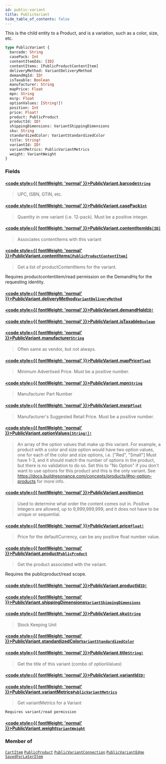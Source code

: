 ```yaml
---
id: public-variant
title: PublicVariant
hide_table_of_contents: false
---
```








This is the child entity to a Product, and is a variation, such as a color, size, etc.

```graphql
type PublicVariant {
  barcode: String
  casePack: Int
  contentItemIds: [ID]
  contentItems: [PublicProductContentItem]
  deliveryMethod: VariantDeliveryMethod
  demandHqId: ID!
  isTaxable: Boolean
  manufacturer: String
  mapPrice: Float
  mpn: String
  msrp: Float
  optionValues: [String!]!
  position: Int
  price: Float!
  product: PublicProduct
  productId: ID!
  shippingDimensions: VariantShippingDimensions
  sku: String
  standardizedColor: VariantStandardizedColor
  title: String!
  variantId: ID!
  variantMetrics: PublicVariantMetrics
  weight: VariantWeight
}
```


### Fields

#### [<code style={{ fontWeight: 'normal' }}>PublicVariant.<b>barcode</b></code>](#)<Bullet />[`String`](/demand/api/graphql-storefront/reference/scalars/string) <Badge class="secondary" text="scalar"/>
> UPC, ISBN, GTIN, etc.
> 

#### [<code style={{ fontWeight: 'normal' }}>PublicVariant.<b>casePack</b></code>](#)<Bullet />[`Int`](/demand/api/graphql-storefront/reference/scalars/int) <Badge class="secondary" text="scalar"/>
> Quantity in one variant (i.e. 12-pack). Must be a positive integer.
> 

#### [<code style={{ fontWeight: 'normal' }}>PublicVariant.<b>contentItemIds</b></code>](#)<Bullet />[`[ID]`](/demand/api/graphql-storefront/reference/scalars/id) <Badge class="secondary" text="list"/> <Badge class="secondary" text="scalar"/>
> Associates contentItems with this variant
> 

#### [<code style={{ fontWeight: 'normal' }}>PublicVariant.<b>contentItems</b></code>](#)<Bullet />[`[PublicProductContentItem]`](/demand/api/graphql-storefront/reference/objects/public-product-content-item) <Badge class="secondary" text="list"/> <Badge class="secondary" text="object"/>
> Get a list of productContentItems for the variant.

Requires productcontentitem/read permission on the DemandHq for the requesting identity.
> 

#### [<code style={{ fontWeight: 'normal' }}>PublicVariant.<b>deliveryMethod</b></code>](#)<Bullet />[`VariantDeliveryMethod`](/demand/api/graphql-storefront/reference/enums/variant-delivery-method) <Badge class="secondary" text="enum"/>
> 
> 

#### [<code style={{ fontWeight: 'normal' }}>PublicVariant.<b>demandHqId</b></code>](#)<Bullet />[`ID!`](/demand/api/graphql-storefront/reference/scalars/id) <Badge class="secondary" text="non-null"/> <Badge class="secondary" text="scalar"/>
> 
> 

#### [<code style={{ fontWeight: 'normal' }}>PublicVariant.<b>isTaxable</b></code>](#)<Bullet />[`Boolean`](/demand/api/graphql-storefront/reference/scalars/boolean) <Badge class="secondary" text="scalar"/>
> 
> 

#### [<code style={{ fontWeight: 'normal' }}>PublicVariant.<b>manufacturer</b></code>](#)<Bullet />[`String`](/demand/api/graphql-storefront/reference/scalars/string) <Badge class="secondary" text="scalar"/>
> Often same as vendor, but not always.
> 

#### [<code style={{ fontWeight: 'normal' }}>PublicVariant.<b>mapPrice</b></code>](#)<Bullet />[`Float`](/demand/api/graphql-storefront/reference/scalars/float) <Badge class="secondary" text="scalar"/>
> Minimum Advertised Price. Must be a positive number.
> 

#### [<code style={{ fontWeight: 'normal' }}>PublicVariant.<b>mpn</b></code>](#)<Bullet />[`String`](/demand/api/graphql-storefront/reference/scalars/string) <Badge class="secondary" text="scalar"/>
> Manufacturer Part Number
> 

#### [<code style={{ fontWeight: 'normal' }}>PublicVariant.<b>msrp</b></code>](#)<Bullet />[`Float`](/demand/api/graphql-storefront/reference/scalars/float) <Badge class="secondary" text="scalar"/>
> Manufacturer's Suggested Retail Price. Must be a positive number.
> 

#### [<code style={{ fontWeight: 'normal' }}>PublicVariant.<b>optionValues</b></code>](#)<Bullet />[`[String!]!`](/demand/api/graphql-storefront/reference/scalars/string) <Badge class="secondary" text="non-null"/> <Badge class="secondary" text="scalar"/>
> An array of the option values that make up this variant.
For example, a product with a color and size option would have two option values,
one for each of the color and size options, i.e. ["Red", "Small"]
Must have 1-3, and it should match the number of options in the product, but there is no validation to do so.
Set this to "No Option" if you don't want to use options for this product and this is the only variant.
See https://docs.buildresonance.com/concepts/products/#no-option-products for more info.
> 

#### [<code style={{ fontWeight: 'normal' }}>PublicVariant.<b>position</b></code>](#)<Bullet />[`Int`](/demand/api/graphql-storefront/reference/scalars/int) <Badge class="secondary" text="scalar"/>
> Used to determine what order the content comes out in.
Positive Integers are allowed, up to 9,999,999,999, and it does not have to be unique or sequential.
> 

#### [<code style={{ fontWeight: 'normal' }}>PublicVariant.<b>price</b></code>](#)<Bullet />[`Float!`](/demand/api/graphql-storefront/reference/scalars/float) <Badge class="secondary" text="non-null"/> <Badge class="secondary" text="scalar"/>
> Price for the defaultCurrency, can be any positive float number value.
> 

#### [<code style={{ fontWeight: 'normal' }}>PublicVariant.<b>product</b></code>](#)<Bullet />[`PublicProduct`](/demand/api/graphql-storefront/reference/objects/public-product) <Badge class="secondary" text="object"/>
> Get the product associated with the variant.
            
Requires the publicproduct/read scope.
> 

#### [<code style={{ fontWeight: 'normal' }}>PublicVariant.<b>productId</b></code>](#)<Bullet />[`ID!`](/demand/api/graphql-storefront/reference/scalars/id) <Badge class="secondary" text="non-null"/> <Badge class="secondary" text="scalar"/>
> 
> 

#### [<code style={{ fontWeight: 'normal' }}>PublicVariant.<b>shippingDimensions</b></code>](#)<Bullet />[`VariantShippingDimensions`](/demand/api/graphql-storefront/reference/objects/variant-shipping-dimensions) <Badge class="secondary" text="object"/>
> 
> 

#### [<code style={{ fontWeight: 'normal' }}>PublicVariant.<b>sku</b></code>](#)<Bullet />[`String`](/demand/api/graphql-storefront/reference/scalars/string) <Badge class="secondary" text="scalar"/>
> Stock Keeping Unit
> 

#### [<code style={{ fontWeight: 'normal' }}>PublicVariant.<b>standardizedColor</b></code>](#)<Bullet />[`VariantStandardizedColor`](/demand/api/graphql-storefront/reference/enums/variant-standardized-color) <Badge class="secondary" text="enum"/>
> 
> 

#### [<code style={{ fontWeight: 'normal' }}>PublicVariant.<b>title</b></code>](#)<Bullet />[`String!`](/demand/api/graphql-storefront/reference/scalars/string) <Badge class="secondary" text="non-null"/> <Badge class="secondary" text="scalar"/>
> Get the title of this variant (combo of optionValues)
> 

#### [<code style={{ fontWeight: 'normal' }}>PublicVariant.<b>variantId</b></code>](#)<Bullet />[`ID!`](/demand/api/graphql-storefront/reference/scalars/id) <Badge class="secondary" text="non-null"/> <Badge class="secondary" text="scalar"/>
> 
> 

#### [<code style={{ fontWeight: 'normal' }}>PublicVariant.<b>variantMetrics</b></code>](#)<Bullet />[`PublicVariantMetrics`](/demand/api/graphql-storefront/reference/objects/public-variant-metrics) <Badge class="secondary" text="object"/>
> Get variantMetrics for a Variant
            
    Requires variant/read permission
> 

#### [<code style={{ fontWeight: 'normal' }}>PublicVariant.<b>weight</b></code>](#)<Bullet />[`VariantWeight`](/demand/api/graphql-storefront/reference/objects/variant-weight) <Badge class="secondary" text="object"/>
> 
> 



### Member of

[`CartItem`](/demand/api/graphql-storefront/reference/objects/cart-item)  <Badge class="secondary" text="object"/><Bullet />[`PublicProduct`](/demand/api/graphql-storefront/reference/objects/public-product)  <Badge class="secondary" text="object"/><Bullet />[`PublicVariantConnection`](/demand/api/graphql-storefront/reference/objects/public-variant-connection)  <Badge class="secondary" text="object"/><Bullet />[`PublicVariantEdge`](/demand/api/graphql-storefront/reference/objects/public-variant-edge)  <Badge class="secondary" text="object"/><Bullet />[`SavedForLaterItem`](/demand/api/graphql-storefront/reference/objects/saved-for-later-item)  <Badge class="secondary" text="object"/>



